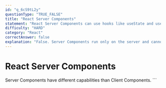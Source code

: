 ```yaml
---
id: "q_6cS9tL2y"
questionType: "TRUE_FALSE"
title: "React Server Components"
statement: "React Server Components can use hooks like useState and useEffect."
difficulty: "HARD"
category: "React"
correctAnswer: false
explanation: "False. Server Components run only on the server and cannot use client-side hooks like useState or useEffect. They can only use server-side features and must be marked with 'use client' directive to become Client Components if they need interactivity."
---
```


# React Server Components

Server Components have different capabilities than Client Components.
\`\`\`
